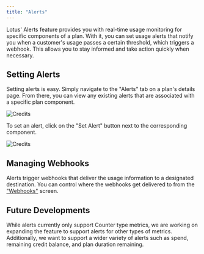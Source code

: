 ```yaml
---
title: "Alerts"
---
```


Lotus' Alerts feature provides you with real-time usage monitoring for specific components of a plan. With it, you can set usage alerts that notify you when a customer's usage passes a certain threshold, which triggers a webhook. This allows you to stay informed and take action quickly when necessary.

## Setting Alerts

Setting alerts is easy. Simply navigate to the "Alerts" tab on a plan's details page. From there, you can view any existing alerts that are associated with a specific plan component.

![Credits](/images/subscription-lifecycle/existing_alert.png)

To set an alert, click on the "Set Alert" button next to the corresponding component.

![Credits](/images/subscription-lifecycle/set_alert.png)

## Managing Webhooks

Alerts trigger webhooks that deliver the usage information to a designated destination. You can control where the webhooks get delivered to from the ["Webhooks"](/webhooks/webhooks) screen.

## Future Developments

While alerts currently only support Counter type metrics, we are working on expanding the feature to support alerts for other types of metrics. Additionally, we want to support a wider variety of alerts such as spend, remaining credit balance, and plan duration remaining.
